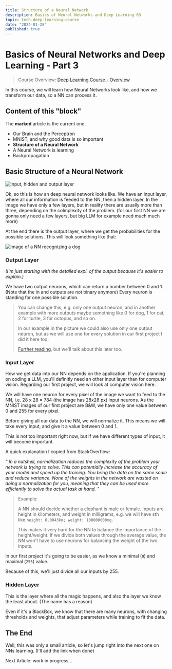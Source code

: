 ```yaml
---
title: Structure of a Neural Network
description: Basics of Neural Networks and Deep Learning 03
topic: tech-deep-learning-course
date: "2024-01-28"
published: true
---
```


# Basics of Neural Networks and Deep Learning - Part 3

> Course Overview: [Deep Learning Course - Overview](/blog/deep-learning-course)

In this course, we will learn how Neural Networks look like, 
and how we transform our data, so a NN can process it.

## Content of this "block"
The **marked** article is the current one.

- Our Brain and the Perceptron
- MNIST, and why good data is so important
- **Structure of a Neural Network**
- A Neural Network is learning
- Backpropagation

## Basic Structure of a Neural Network

![input, hidden and output layer](/blog-images/neural-network-structure.png)

Ok, so this is how an deep neural network looks like. 
We have an input layer, where all our information is feeded to the NN, 
then a hidden layer.
In the image we have only a few layers, but in reality there are usually more than three, 
depending on the colmplexity of the problem. 
(for our first NN we are gonna only need a few layers, but big LLM for example need much much more)

At the end there is the output layer, where we get the probabilities for the possible solutions.
This will look something like that:

![image of a NN recognizing a dog](/blog-images/workflow-neural-net.png)

### Output Layer

*(I'm just starting with the detailed expl. of the output because it's easier to explain.)*

We have two output neurons, which can return a number between 0 and 1. 
(Note that the in and outputs are not binary anymore)
Every neuron is standing for one possible solution.

> You can change this, e.g. only one output neuron,
> and in another example with more outputs maybe something like
> 0 for dog, 1 for cat, 2 for turtle, 3 for octopus, and so on.
>
> In our example in the picture we could also use only one output neuron,
> but as we will use one for every solution in our first project I did it here too.
>
> [Further reading](https://ai.stackexchange.com/questions/13944/one-vs-multiple-output-neurons), 
> but we'll talk about this later too.

### Input Layer

How we get data into our NN depends on the application.
If you're planning on coding a LLM, you'll definitly need an other input layer than for computer vision.
Regarding our first project, we will look at computer vision here.

We will have one neuron for every pixel of the image we want to feed to the NN, 
i.e. 28 x 28 = 784 (the image has 28x28 px) input neurons.
As the MNIST images of our first project are B&W, we have only one value between 0 and 255 for every pixel.

Before giving all our data to the NN, we will normalize it.
This means we will take every input, and give it a value between 0 and 1.

This is not too important right now, 
but if we have different types of input, it will become important.

A quick explanation I copied from StackOverflow:

*"
In a nutshell, normalization reduces the complexity of the problem your network is trying to solve. 
This can potentially increase the accuracy of your model and speed up the training. 
You bring the data on the same scale and reduce variance. 
None of the weights in the network are wasted on doing a normalization for you, 
meaning that they can be used more efficiently to solve the actual task at hand.
"*

> Example:
>
> A NN should decide whether a elephant is male or female.
> Inputs are height in kilometers, and weight in milligrams,
> e.g. we will have sth like `height: 0.0043km; weight: 100000000mg`.
>
> This makes it very hard for the NN to balance the importance of the height/weight.
> If we divide both values through the average value, 
> the NN won't have to use neurons for balancing the weight of the two inputs.

In our first project it's going to be easier, 
as we know a minimal (`0`) and maximal (`255`) value.

Because of this, we'll just divide all our inputs by 255.

### Hidden Layer

This is the layer where all the magic happens, 
and also the layer we know the least about. (The name has a reason)  

Even if it's a BlackBox, we know that there are many neurons, 
with changing thresholds and weights, 
that adjust parameters while training to fit the data.

## The End

Well, this was only a small article, so let's jump right into the next one on NNs learning. (I'll add the link when done)

Next Article: work in progress...